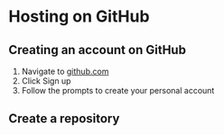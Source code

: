 # Hosting on GitHub

## Creating an account on GitHub

1. Navigate to [github.com](https://github.com/)
2. Click Sign up
3. Follow the prompts to create your personal account

## Create a repository



